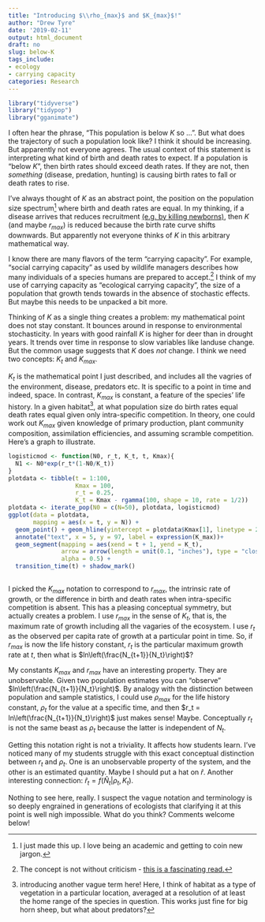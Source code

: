 ```yaml
---
title: "Introducing $\\rho_{max}$ and $K_{max}$!"
author: "Drew Tyre"
date: '2019-02-11'
output: html_document
draft: no
slug: below-K
tags_include:
- ecology
- carrying capacity
categories: Research
---
```


```r
library("tidyverse")
library("tidypop")
library("gganimate")
```


I often hear the phrase, "This population is below $K$ so ...". But what does the
trajectory of such a population look like? I think it should be increasing. But apparently 
not everyone agrees. The usual context of this statement is interpreting what 
kind of birth and death rates to expect. If a population is "below $K$", then birth
rates should exceed death rates. If they are not, then *something* (disease, 
predation, hunting) is causing birth rates to fall or death rates to rise. 

I've always thought of $K$ as an abstract point, the position on the population
size spectrum[^spectrum] where birth and death rates are equal. In my thinking,
if a disease arrives that reduces recruitment [(e.g. by killing newborns)](https://www.omaha.com/outdoors/pneumonia-wreaking-havoc-among-bighorn-sheep-in-nebraska-s-pine/article_ce95d13b-1d0c-5b47-ba02-316daa969d56.html), then
$K$ (and maybe $r_{max}$) is reduced because the birth rate curve shifts downwards.
But apparently not everyone thinks of $K$ in this arbitrary mathematical way.

I know there are many flavors of the term "carrying capacity". For example, "social 
carrying capacity" as used by wildlife managers describes how many individuals of 
a species humans are prepared to accept.[^social] I think of my use of carrying 
capacity as "ecological carrying capacity", the size of a population that growth
tends towards in the absence of stochastic effects. But maybe this needs to be 
unpacked a bit more. 

Thinking of $K$ as a single thing creates a problem: my mathematical point
does not stay constant. It bounces around in response to environmental stochasticity.
In years with good rainfall $K$ is higher for deer than in drought years. 
It trends over time in response to slow variables like landuse change. But the 
common usage suggests that $K$ does *not* change. I think we need two concepts: 
$K_t$ and $K_{max}$. 

$K_t$ is the mathematical point I just described, and includes all the vagries of
the environment, disease, predators etc. It is specific to a point in time and 
indeed, space. In contrast, $K_{max}$ is constant, a feature of the species' life
history. In a given habitat[^habitat], at what population size do birth rates equal
death rates equal given only intra-specific competition. In theory, one could work
out $K_{max}$ given knowledge of primary production, plant community composition,
assimilation efficiencies, and assuming scramble competition. Here's a graph to 
illustrate.

```r
logisticmod <- function(N0, r_t, K_t, t, Kmax){
  N1 <- N0*exp(r_t*(1-N0/K_t))
}
plotdata <- tibble(t = 1:100,
                   Kmax = 100,
                   r_t = 0.25,
                   K_t = Kmax - rgamma(100, shape = 10, rate = 1/2))
plotdata <- iterate_pop(N0 = c(N=50), plotdata, logisticmod)
ggplot(data = plotdata,
       mapping = aes(x = t, y = N)) +
  geom_point() + geom_hline(yintercept = plotdata$Kmax[1], linetype = 2) +
  annotate("text", x = 5, y = 97, label = expression(K_max))+
  geom_segment(mapping = aes(xend = t + 1, yend = K_t), 
               arrow = arrow(length = unit(0.1, "inches"), type = "closed", angle = 15),
               alpha = 0.5) + 
  transition_time(t) + shadow_mark()
  
```


I picked the $K_{max}$ notation to correspond to $r_{max}$, the intrinsic rate of
growth, or the difference in birth and death rates when intra-specific competition
is absent. This has a pleasing conceptual symmetry, but actually creates a problem. 
I use $r_{max}$ in the sense of $K_t$, that is, the maximum rate of growth including
all the vagaries of the ecosystem. I use $r_t$ as the observed per capita rate of growth at
a particular point in time. So, if $r_{max}$ is now the life history constant, $r_t$ is the 
particular maximum growth rate at $t$, then what is $ln\left(\frac{N_{t+1}}{N_t}\right)$?

My constants $K_{max}$ and $r_{max}$ have an interesting property. They are unobservable. 
Given two population estimates you can "observe" $ln\left(\frac{N_{t+1}}{N_t}\right)$.
By analogy with the distinction between population and sample statistics, I could use
$\rho_{max}$ for the life history constant, $\rho_t$ for the value at a specific 
time, and then $r_t = ln\left(\frac{N_{t+1}}{N_t}\right)$ just makes sense! Maybe. 
Conceptually $r_t$ is not the same beast as $\rho_t$ because the latter is independent 
of $N_t$. 

Getting this notation right is not a triviality. It affects how students learn.
I've noticed many of my students struggle with this exact conceptual distinction 
between $r_t$ and $\rho_t$. One is an unobservable property of the system, and the
other is an estimated quantity. Maybe I should put a hat on $\hat{r}$. 
Another interesting connection: 
$\hat{r}_t = f\left(\hat{N}_t | \rho_t, K_t\right)$. 

Nothing to see here, really. I suspect the vague notation and terminology is so 
deeply engrained in generations of ecologists that clarifying it at this point 
is well nigh impossible. What do you think? Comments welcome below!

[^spectrum]: I just made this up. I love being an academic and getting to coin new jargon.

[^social]: The concept is not without criticism - [this is a fascinating read.](https://www.counterpunch.org/2016/01/08/the-politspeak-of-social-carrying-capacity/)

[^habitat]: introducing another vague term here! Here, I think of habitat as a type of vegetation in a particular location, averaged at a resolution of at least the home range of the species in question. This works just fine for big horn sheep, but what about predators?